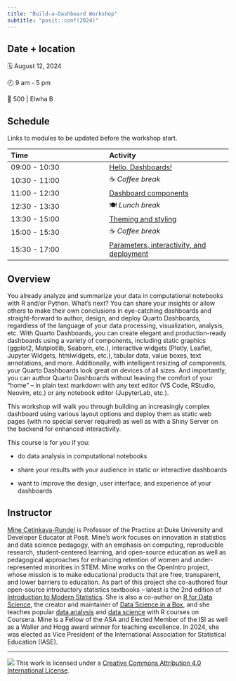 ```yaml
---
title: "Build-a-Dashboard Workshop"
subtitle: "posit::conf(2024)"
---
```


## Date + location

🗓️ August 12, 2024

🕘 9 am - 5 pm

🏨 500 \| Elwha B

## Schedule

::: callout-note
Links to modules to be updated before the workshop start.
:::

| Time          | Activity          |
|:--------------|:------------------|
| 09:00 - 10:30 | [Hello, Dashboards!](1-hello-dashboards/)          |
| 10:30 - 11:00 | ☕ *Coffee break* |
| 11:00 - 12:30 | [Dashboard components](2-dashboard-components/)    |
| 12:30 - 13:30 | 🍽️ *Lunch break*  |
| 13:30 - 15:00 | [Theming and styling](3-themint-styling/)          |
| 15:00 - 15:30 | ☕ *Coffee break* |
| 15:30 - 17:00 | [Parameters, interactivity, and deployment](4-parameters-interactivity-deployment/) |

## Overview

You already analyze and summarize your data in computational notebooks with R and/or Python.
What’s next?
You can share your insights or allow others to make their own conclusions in eye-catching dashboards and straight-forward to author, design, and deploy Quarto Dashboards, regardless of the language of your data processing, visualization, analysis, etc.
With Quarto Dashboards, you can create elegant and production-ready dashboards using a variety of components, including static graphics (ggplot2, Matplotlib, Seaborn, etc.), interactive widgets (Plotly, Leaflet, Jupyter Widgets, htmlwidgets, etc.), tabular data, value boxes, text annotations, and more.
Additionally, with intelligent resizing of components, your Quarto Dashboards look great on devices of all sizes.
And importantly, you can author Quarto Dashboards without leaving the comfort of your “home” – in plain text markdown with any text editor (VS Code, RStudio, Neovim, etc.) or any notebook editor (JupyterLab, etc.).

This workshop will walk you through building an increasingly complex dashboard using various layout options and deploy them as static web pages (with no special server required) as well as with a Shiny Server on the backend for enhanced interactivity.

This course is for you if you:

-   do data analysis in computational notebooks

-   share your results with your audience in static or interactive dashboards

-   want to improve the design, user interface, and experience of your dashboards

## Instructor

[Mine Çetinkaya-Rundel](https://mine-cr.com/) is Professor of the Practice at Duke University and Developer Educator at Posit.
Mine’s work focuses on innovation in statistics and data science pedagogy, with an emphasis on computing, reproducible research, student-centered learning, and open-source education as well as pedagogical approaches for enhancing retention of women and under-represented minorities in STEM.
Mine works on the OpenIntro project, whose mission is to make educational products that are free, transparent, and lower barriers to education.
As part of this project she co-authored four open-source introductory statistics textbooks – latest is the 2nd edition of [Introduction to Modern Statistics](https://openintro-ims2.netlify.app/).
She is also a co-author on [R for Data Science](https://r4ds.hadley.nz/), the creator and maintainer of [Data Science in a Box](https://datasciencebox.org/), and she teaches popular [data analysis](https://www.coursera.org/specializations/statistics) and [data science](https://www.coursera.org/learn/data-visualization-transformation-r) with R courses on Coursera.
Mine is a Fellow of the ASA and Elected Member of the ISI as well as a Waller and Hogg award winner for teaching excellence.
In 2024, she was elected as Vice President of the International Association for Statistical Education (IASE).

------------------------------------------------------------------------

![](https://i.creativecommons.org/l/by/4.0/88x31.png) This work is licensed under a [Creative Commons Attribution 4.0 International License](https://creativecommons.org/licenses/by/4.0/).
